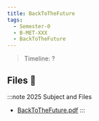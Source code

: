 ```yaml
---
title: BackToTheFuture
tags:
  - Semester-0
  - B-MET-XXX
  - BackToTheFuture
---
```

> Timeline: ?


## Files 📂

:::note 2025 Subject and Files
- [BackToTheFuture.pdf](https://github.com/Studio-17/Epitech-Subjects/raw/main/Semester-0/B-MET-XXX/BackToTheFuture/BackToTheFuture.pdf)
:::

